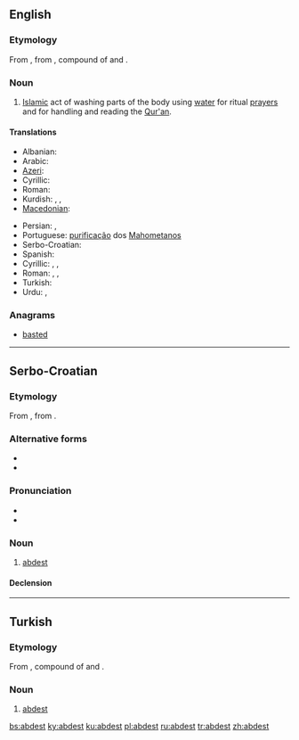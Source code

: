 ==English==

===Etymology===
From {{etyl|tr}} {{term|abdest|lang=tr}}, from {{etyl|fa}} {{term|sc=fa-Arab|آبدست|tr=âbdast|lang=fa}}, compound of {{term|sc=fa-Arab|آب|tr=âb|lang=fa||water}} and {{term|sc=fa-Arab|دست|tr=dast||hand|lang=fa}}.

===Noun===
{{en-noun|-}}

# [[Islam]]ic act of washing parts of the body using [[water]] for ritual [[prayer]]s and for handling and reading the [[Qur'an]].

====Translations====
{{trans-top|Islamic act of washing parts of the body}}
* Albanian: {{t+|sq|avdes|xs=Albanian}}
* Arabic: {{t|ar|وضوء|tr=wuḍū'}}
* [[Azeri]]:
* Cyrillic: {{t-|az|абдәст|sc=Cyrl|xs=Azeri}}
* Roman: {{t|az|abdəst|xs=Azeri}}
* Kurdish: {{t+|ku|avdest}}, {{t+|ku|abdest}}, {{t|ku|awdest}}
* [[Macedonian]]: {{t-|mk|абдест|m|tr=abdest}}
{{trans-mid}}
* Persian: {{t|fa|آبدست|tr=âbdast}}, {{t|fa|وضو|tr=vozu}}
* Portuguese: [[purificação]] dos [[Mahometanos]]
* Serbo-Croatian:
* Spanish: {{t|es|abdesto}}
* Cyrillic: {{t-|sh|абдест|m|alt=а̀бдест|sc=Cyrl}}, {{t-|sh|абдес|m|alt=а̀бдес|sc=Cyrl}}, {{t-|sh|авдест|m|alt=а̀вдест|sc=Cyrl}}
* Roman: {{t-|sh|abdest|m|alt=àbdest}}, {{t-|sh|abdes|m|alt=àbdes}}, {{t-|sh|avdest|m|alt=àvdest}}
* Turkish: {{t+|tr|abdest}}
* Urdu: {{t|ur|وضو|tr=vuzu}}, {{t|ur|آبدست|tr=ābdast}}
{{trans-bottom}}

===Anagrams===
* [[basted#English|basted]]

----

==Serbo-Croatian==

===Etymology===
From {{etyl|ota|sh}} {{term|آبدست|tr=âbdest|sc=ota-Arab|lang=ota}}, from {{etyl|fa|sh}} {{term|آبدست|tr=âbdast|sc=fa-Arab|lang=fa}}.

===Alternative forms===
* {{l|sh|abdes|àbdes}}
* {{l|sh|avdest|àvdest}}

===Pronunciation===
* {{IPA|/ǎbdest/|lang=sh}}
* {{hyphenation|ab|dest}}

===Noun===
{{sh-noun|g=m|head=àbdest|r|абдест|а̀бдест}}

# {{Islam|lang=sh}} [[#English|abdest]]

====Declension====
{{sh-decl-noun-unc
|abdest
|abdesta
|abdestu
|abdest
|abdeste
|abdestu
|abdestom
}}

----

==Turkish==

===Etymology===
From {{etyl|fa|tr}} {{term|آبدست|tr=âbdast|sc=fa-Arab|lang=fa}}, compound of {{term|آب|tr=âb|sc=fa-Arab|lang=fa||water}} and {{term|دست|tr=dast|sc=fa-Arab|lang=fa||hand}}.

===Noun===
{{infl|tr|noun}}

# {{Islam|lang=tr}} [[#English|abdest]]

[[bs:abdest]]
[[ky:abdest]]
[[ku:abdest]]
[[pl:abdest]]
[[ru:abdest]]
[[tr:abdest]]
[[zh:abdest]]